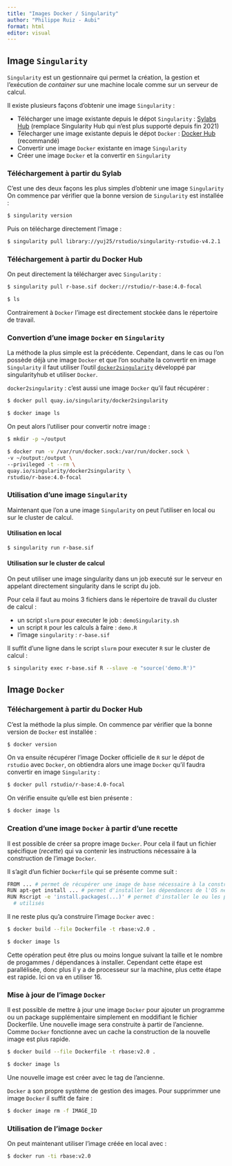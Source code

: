```yaml
---
title: "Images Docker / Singularity"
author: "Philippe Ruiz - Aubi"
format: html
editor: visual
---
```


## Image `Singularity`

`Singularity` est un gestionnaire qui permet la création, la gestion et l'exécution de *container* sur une machine locale comme sur un serveur de calcul.

Il existe plusieurs façons d'obtenir une image `Singularity` :

-   Télécharger une image existante depuis le dépot `Singularity` : [Sylabs Hub](https://cloud.sylabs.io/library) (remplace Singularity Hub qui n'est plus supporté depuis fin 2021)
-   Télecharger une image existante depuis le dépot `Docker` : [Docker Hub](https://hub.docker.com/) (recommandé)
-   Convertir une image `Docker` existante en image `Singularity`
-   Créer une image `Docker` et la convertir en `Singularity`

### Téléchargement à partir du Sylab

C'est une des deux façons les plus simples d'obtenir une image `Singularity` On commence par vérifier que la bonne version de `Singularity` est installée :

``` bash
$ singularity version
```

Puis on télécharge directement l'image :

``` bash
$ singularity pull library://yuj25/rstudio/singularity-rstudio-v4.2.1
```

### Téléchargement à partir du Docker Hub

On peut directement la télécharger avec `Singularity` :

``` bash
$ singularity pull r-base.sif docker://rstudio/r-base:4.0-focal

$ ls
```

Contrairement à `Docker` l'image est directement stockée dans le répertoire de travail.

### Convertion d'une image `Docker` en `Singularity`

La méthode la plus simple est la précédente. Cependant, dans le cas ou l'on possède déjà une image `Docker` et que l'on souhaite la convertir en image `Singularity` il faut utiliser l'outil [`docker2singularity`](https://github.com/singularityhub/docker2singularity) développé par singularityhub et utiliser `Docker`.

`docker2singularity` : c'est aussi une image `Docker` qu'il faut récupérer :

``` bash
$ docker pull quay.io/singularity/docker2singularity

$ docker image ls
```

On peut alors l'utiliser pour convertir notre image :

``` bash
$ mkdir -p ~/output

$ docker run -v /var/run/docker.sock:/var/run/docker.sock \
-v ~/output:/output \
--privileged -t --rm \
quay.io/singularity/docker2singularity \
rstudio/r-base:4.0-focal
```

### Utilisation d'une image `Singularity`

Maintenant que l'on a une image `Singularity` on peut l'utiliser en local ou sur le cluster de calcul.

#### Utilisation en local

``` bash
$ singularity run r-base.sif 
```

#### Utilisation sur le cluster de calcul

On peut utiliser une image singularity dans un job executé sur le serveur en appelant directement singularity dans le script du job.

Pour cela il faut au moins 3 fichiers dans le répertoire de travail du cluster de calcul :

-   un script `slurm` pour executer le job : `demoSingularity.sh`
-   un script `R` pour les calculs à faire : `demo.R`
-   l'image `singularity` : `r-base.sif`

Il suffit d'une ligne dans le script `slurm` pour executer `R` sur le cluster de calcul :

``` bash
$ singularity exec r-base.sif R --slave -e "source('demo.R')"
```

## Image `Docker`

### Téléchargement à partir du Docker Hub

C'est la méthode la plus simple. On commence par vérifier que la bonne version de `Docker` est installée :

``` bash
$ docker version
```

On va ensuite récupérer l'image Docker officielle de `R` sur le dépot de `rstudio` avec `Docker`, on obtiendra alors une image `Docker` qu'il faudra convertir en image `Singularity` :

``` bash
$ docker pull rstudio/r-base:4.0-focal
```

On vérifie ensuite qu'elle est bien présente :

``` bash
$ docker image ls
```

### Creation d'une image `Docker` à partir d'une recette

Il est possible de créer sa propre image `Docker`. Pour cela il faut un fichier
spécifique (*recette*) qui va contenir les instructions nécessaire à la construction de l'image `Docker`.

Il s'agit d'un fichier `Dockerfile` qui se présente comme suit :

``` bash
FROM ... # permet de récupérer une image de base nécessaire à la construction
RUN apt-get install ... # permet d'installer les dépendances de l'OS nécessaire
RUN Rscript -e 'install.packages(...)' # permet d'installer le ou les packages
  # utilisés
```

Il ne reste plus qu'a construire l'image `Docker` avec :

``` bash
$ docker build --file Dockerfile -t rbase:v2.0 .

$ docker image ls
```

Cette opération peut être plus ou moins longue suivant 
la taille et le nombre de progammes / dépendances à installer. Cependant cette étape est parallélisée, donc plus il y a de processeur sur la machine, plus cette étape est rapide. Ici on va en utiliser 16.

### Mise à jour de l'image `Docker`

Il est possible de mettre à jour une image `Docker` pour ajouter un programme
ou un package supplémentaire simplement en moddifiant le fichier Dockerfile.
Une nouvelle image sera construite à partir de l'ancienne.
Comme `Docker` fonctionne avec un cache la construction de la nouvelle image est
plus rapide.

``` bash
$ docker build --file Dockerfile -t rbase:v2.0 .

$ docker image ls
```

Une nouvelle image est créer avec le tag de l'ancienne.

`Docker` a son propre système de gestion des images.
Pour supprimmer une image `Docker` il suffit de faire :

``` bash
$ docker image rm -f IMAGE_ID
```

### Utilisation de l'image `Docker`

On peut maintenant utiliser l'image créée en local avec :

``` bash
$ docker run -ti rbase:v2.0
```
